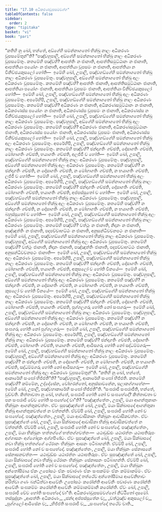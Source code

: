 ```yaml
---
title: "17.10 අධිකරණවූපසමවග්ග"
tableOfContents: false
sidebar:
  order: 2
type: "tipitaka"
basket: "vi"
book: "pari"
---
```



<DynamicBreadcrumb />

<Division number="457" book="pari">

<Paragraph number="2124" book="pari">
“කතිහි නු ඛෝ, භන්තේ, අඞ්ගේහි සමන්නාගතෝ භික්ඛු නාලං අධිකරණං වූපසමේතුන්”ති?
</Paragraph>

<Paragraph number="2125" book="pari">
“පඤ්චහුපාලි, අඞ්ගේහි සමන්නාගතෝ භික්ඛු නාලං අධිකරණං වූපසමේතුං. කතමේහි පඤ්චහි? ආපත්තිං න ජානාති, ආපත්තිසමුට්ඨානං න ජානාති, ආපත්තියා පයෝගං න ජානාති, ආපත්තියා වූපසමං න ජානාති, ආපත්තියා න විනිච්ඡයකුසලෝ හෝති—  ඉමේහි ඛෝ, උපාලි, පඤ්චහඞ්ගේහි සමන්නාගතෝ භික්ඛු නාලං අධිකරණං වූපසමේතුං. පඤ්චහුපාලි, අඞ්ගේහි සමන්නාගතෝ භික්ඛු අලං අධිකරණං වූපසමේතුං. කතමේහි පඤ්චහි? ආපත්තිං ජානාති, ආපත්තිසමුට්ඨානං ජානාති, ආපත්තියා පයෝගං ජානාති, ආපත්තියා වූපසමං ජානාති, ආපත්තියා විනිච්ඡයකුසලෝ හෝති—  ඉමේහි ඛෝ, උපාලි, පඤ්චහඞ්ගේහි සමන්නාගතෝ භික්ඛු අලං අධිකරණං වූපසමේතුං.
</Paragraph>

<Paragraph number="2126" book="pari">
අපරේහිපි, උපාලි, පඤ්චහඞ්ගේහි සමන්නාගතෝ භික්ඛු නාලං අධිකරණං වූපසමේතුං. කතමේහි පඤ්චහි? අධිකරණං න ජානාති, අධිකරණසමුට්ඨානං න ජානාති, අධිකරණස්ස පයෝගං න ජානාති, අධිකරණස්ස වූපසමං න ජානාති, අධිකරණස්ස න විනිච්ඡයකුසලෝ හෝති—  ඉමේහි ඛෝ, උපාලි, පඤ්චහඞ්ගේහි සමන්නාගතෝ භික්ඛු නාලං අධිකරණං වූපසමේතුං.
</Paragraph>

<Paragraph number="2127" book="pari">
පඤ්චහුපාලි, අඞ්ගේහි සමන්නාගතෝ භික්ඛු අලං අධිකරණං වූපසමේතුං. කතමේහි පඤ්චහි? අධිකරණං ජානාති, අධිකරණසමුට්ඨානං ජානාති, අධිකරණස්ස පයෝගං ජානාති, අධිකරණස්ස වූපසමං ජානාති, අධිකරණස්ස විනිච්ඡයකුසලෝ හෝති—  ඉමේහි ඛෝ, උපාලි, පඤ්චහඞ්ගේහි සමන්නාගතෝ භික්ඛු අලං අධිකරණං වූපසමේතුං.
</Paragraph>

<Paragraph number="2128" book="pari">
අපරේහිපි, උපාලි, පඤ්චහඞ්ගේහි සමන්නාගතෝ භික්ඛු නාලං අධිකරණං වූපසමේතුං. කතමේහි පඤ්චහි? ඡන්දාගතිං ගච්ඡති, දෝසාගතිං ගච්ඡති, මෝහාගතිං ගච්ඡති, භයාගතිං ගච්ඡති, අලජ්ජී ච හෝති—  ඉමේහි ඛෝ, උපාලි, පඤ්චහඞ්ගේහි සමන්නාගතෝ භික්ඛු නාලං අධිකරණං වූපසමේතුං. පඤ්චහුපාලි, අඞ්ගේහි සමන්නාගතෝ භික්ඛු අලං අධිකරණං වූපසමේතුං. කතමේහි පඤ්චහි? න ඡන්දාගතිං ගච්ඡති, න දෝසාගතිං ගච්ඡති, න මෝහාගතිං ගච්ඡති, න භයාගතිං ගච්ඡති, ලජ්ජී ච හෝති—  ඉමේහි ඛෝ, උපාලි, පඤ්චහඞ්ගේහි සමන්නාගතෝ භික්ඛු අලං අධිකරණං වූපසමේතුං.
</Paragraph>

<Paragraph number="2129" book="pari">
අපරේහිපි, උපාලි, පඤ්චහඞ්ගේහි සමන්නාගතෝ භික්ඛු නාලං අධිකරණං වූපසමේතුං. කතමේහි පඤ්චහි? ඡන්දාගතිං ගච්ඡති, දෝසාගතිං ගච්ඡති, මෝහාගතිං ගච්ඡති, භයාගතිං ගච්ඡති, අප්පස්සුතෝ ච හෝති—  ඉමේහි ඛෝ, උපාලි, පඤ්චහඞ්ගේහි සමන්නාගතෝ භික්ඛු නාලං අධිකරණං වූපසමේතුං. පඤ්චහුපාලි, අඞ්ගේහි සමන්නාගතෝ භික්ඛු අලං අධිකරණං වූපසමේතුං. කතමේහි පඤ්චහි? න ඡන්දාගතිං ගච්ඡති, න දෝසාගතිං ගච්ඡති, න මෝහාගතිං ගච්ඡති, න භයාගතිං ගච්ඡති, බහුස්සුතෝ ච හෝති—  ඉමේහි ඛෝ, උපාලි, පඤ්චහඞ්ගේහි සමන්නාගතෝ භික්ඛු අලං අධිකරණං වූපසමේතුං.
</Paragraph>

<Paragraph number="2130" book="pari">
අපරේහිපි, උපාලි, පඤ්චහඞ්ගේහි සමන්නාගතෝ භික්ඛු නාලං අධිකරණං වූපසමේතුං. කතමේහි පඤ්චහි? වත්ථුං න ජානාති, නිදානං න ජානාති, පඤ්ඤත්තිං න ජානාති, පදපච්චාභට්ඨං න ජානාති, අනුසන්ධිවචනපථං න ජානාති—  ඉමේහි ඛෝ, උපාලි, පඤ්චහඞ්ගේහි සමන්නාගතෝ භික්ඛු නාලං අධිකරණං වූපසමේතුං. පඤ්චහුපාලි, අඞ්ගේහි සමන්නාගතෝ භික්ඛු අලං අධිකරණං වූපසමේතුං. කතමේහි පඤ්චහි? වත්ථුං ජානාති, නිදානං ජානාති, පඤ්ඤත්තිං ජානාති, පදපච්චාභට්ඨං ජානාති, අනුසන්ධිවචනපථං ජානාති—  ඉමේහි ඛෝ, උපාලි, පඤ්චහඞ්ගේහි සමන්නාගතෝ භික්ඛු අලං අධිකරණං වූපසමේතුං.
</Paragraph>

<Paragraph number="2131" book="pari">
අපරේහිපි, උපාලි, පඤ්චහඞ්ගේහි සමන්නාගතෝ භික්ඛු නාලං අධිකරණං වූපසමේතුං. කතමේහි පඤ්චහි? ඡන්දාගතිං ගච්ඡති, දෝසාගතිං ගච්ඡති, මෝහාගතිං ගච්ඡති, භයාගතිං ගච්ඡති, අකුසලෝ ච හෝති විනයේ—  ඉමේහි ඛෝ, උපාලි, පඤ්චහඞ්ගේහි සමන්නාගතෝ භික්ඛු නාලං අධිකරණං වූපසමේතුං. පඤ්චහුපාලි, අඞ්ගේහි සමන්නාගතෝ භික්ඛු අලං අධිකරණං වූපසමේතුං. කතමේහි පඤ්චහි? න ඡන්දාගතිං ගච්ඡති, න දෝසාගතිං ගච්ඡති, න මෝහාගතිං ගච්ඡති, න භයාගතිං ගච්ඡති, කුසලෝ ච හෝති විනයේ—  ඉමේහි ඛෝ, උපාලි, පඤ්චහඞ්ගේහි සමන්නාගතෝ භික්ඛු අලං අධිකරණං වූපසමේතුං.
</Paragraph>

<Paragraph number="2132" book="pari">
අපරේහිපි, උපාලි, පඤ්චහඞ්ගේහි සමන්නාගතෝ භික්ඛු නාලං අධිකරණං වූපසමේතුං. කතමේහි පඤ්චහි? ඡන්දාගතිං ගච්ඡති, දෝසාගතිං ගච්ඡති, මෝහාගතිං ගච්ඡති, භයාගතිං ගච්ඡති, පුග්ගලගරු හෝති නෝ සංඝගරු—  ඉමේහි ඛෝ, උපාලි, පඤ්චහඞ්ගේහි සමන්නාගතෝ භික්ඛු නාලං අධිකරණං වූපසමේතුං. පඤ්චහුපාලි, අඞ්ගේහි සමන්නාගතෝ භික්ඛු අලං අධිකරණං වූපසමේතුං. කතමේහි පඤ්චහි? න ඡන්දාගතිං ගච්ඡති, න දෝසාගතිං ගච්ඡති, න මෝහාගතිං ගච්ඡති, න භයාගතිං ගච්ඡති, සංඝගරු හෝති නෝ පුග්ගලගරු—  ඉමේහි ඛෝ, උපාලි, පඤ්චහඞ්ගේහි සමන්නාගතෝ භික්ඛු අලං අධිකරණං වූපසමේතුං.
</Paragraph>

<Paragraph number="2133" book="pari">
අපරේහිපි, උපාලි, පඤ්චහඞ්ගේහි සමන්නාගතෝ භික්ඛු නාලං අධිකරණං වූපසමේතුං. කතමේහි පඤ්චහි? ඡන්දාගතිං ගච්ඡති, දෝසාගතිං ගච්ඡති, මෝහාගතිං ගච්ඡති, භයාගතිං ගච්ඡති, ආමිසගරු හෝති නෝ සද්ධම්මගරු—  ඉමේහි ඛෝ, උපාලි, පඤ්චහඞ්ගේහි සමන්නාගතෝ භික්ඛු නාලං අධිකරණං වූපසමේතුං. පඤ්චහුපාලි, අඞ්ගේහි සමන්නාගතෝ භික්ඛු අලං අධිකරණං වූපසමේතුං. කතමේහි පඤ්චහි? න ඡන්දාගතිං ගච්ඡති, න දෝසාගතිං ගච්ඡති, න මෝහාගතිං ගච්ඡති, න භයාගතිං ගච්ඡති, සද්ධම්මගරු හෝති නෝ ආමිසගරු—  ඉමේහි ඛෝ, උපාලි, පඤ්චහඞ්ගේහි සමන්නාගතෝ භික්ඛු අලං අධිකරණං වූපසමේතුන්”ති.
</Paragraph>

</Division>
<Division number="458" book="pari">

<Paragraph number="2134" book="pari">
“කතිහි නු ඛෝ, භන්තේ, ආකාරේහි සංඝෝ භිජ්ජතී”ති? “පඤ්චහුපාලි, ආකාරේහි සංඝෝ භිජ්ජති. කතමේහි පඤ්චහි? කම්මේන, උද්දේසේන, වෝහරන්තෝ, අනුස්සාවනේන, සලාකග්ගාහේන—  ඉමේහි ඛෝ, උපාලි, පඤ්චහාකාරේහි සංඝෝ භිජ්ජතී”ති.
</Paragraph>

<Paragraph number="2135" book="pari">
“සංඝරාජි සංඝරාජීති, භන්තේ, වුච්චති. කිත්තාවතා නු ඛෝ, භන්තේ, සංඝරාජි හෝති නෝ ච සංඝභේදෝ? කිත්තාවතා ච පන සංඝරාජි චේව හෝති සංඝභේදෝ චා”ති? “පඤ්ඤත්තේතං, උපාලි, මයා ආගන්තුකානං භික්ඛූනං ආගන්තුකවත්තං. ඒවං සුපඤ්ඤත්තේ ඛෝ, උපාලි, මයා සික්ඛාපදේ ආගන්තුකා භික්ඛූ ආගන්තුකවත්තේ න වත්තන්ති. ඒවම්පි ඛෝ, උපාලි, සංඝරාජි හෝති නෝ ච සංඝභේදෝ. පඤ්ඤත්තේතං, උපාලි, මයා ආවාසිකානං භික්ඛූනං ආවාසිකවත්තං. ඒවං සුපඤ්ඤත්තේ ඛෝ, උපාලි, මයා සික්ඛාපදේ ආවාසිකා භික්ඛූ ආවාසිකවත්තේ න වත්තන්ති. ඒවම්පි ඛෝ, උපාලි, සංඝරාජි හෝති නෝ ච සංඝභේදෝ. පඤ්ඤත්තේතං, උපාලි, මයා භික්ඛූනං භත්තග්ගේ භත්තග්ගවත්තං—  යථාවුඩ්ඪං යථාරත්තං යථාපතිරූපං අග්ගාසනං අග්ගෝදකං අග්ගපිණ්ඩං. ඒවං සුපඤ්ඤත්තේ ඛෝ, උපාලි, මයා සික්ඛාපදේ නවා භික්ඛූ භත්තග්ගේ ථේරානං භික්ඛූනං ආසනං පටිබාහන්ති. ඒවම්පි ඛෝ, උපාලි, සංඝරාජි හෝති නෝ ච සංඝභේදෝ. පඤ්ඤත්තේතං, උපාලි, මයා භික්ඛූනං සේනාසනේ සේනාසනවත්තං—  යථාවුඩ්ඪං යථාරත්තං යථාපතිරූපං. ඒවං සුපඤ්ඤත්තේ ඛෝ, උපාලි, මයා සික්ඛාපදේ නවා භික්ඛූ ථේරානං භික්ඛූනං සේනාසනං පටිබාහන්ති. ඒවම්පි ඛෝ, උපාලි, සංඝරාජි හෝති නෝ ච සංඝභේදෝ. පඤ්ඤත්තේතං, උපාලි, මයා භික්ඛූනං අන්තෝසීමාය ඒකං උපෝසථං ඒකං පවාරණං ඒකං සංඝකම්මං ඒකං කම්මාකම්මං. ඒවං සුපඤ්ඤත්තේ ඛෝ, උපාලි, මයා සික්ඛාපදේ තත්ථේව අන්තෝසීමාය ආවේනිභාවං කරිත්වා ගණං බන්ධිත්වා ආවේනිං උපෝසථං කරෝන්ති ආවේනිං පවාරණං කරෝන්ති ආවේනිං සංඝකම්මං කරෝන්ති ආවේනිං කම්මාකම්මානි කරෝන්ති. ඒවං ඛෝ, උපාලි, සංඝරාජි චේව හෝති සංඝභේදෝ චා”ති.

</Paragraph>
</Division>

<Paragraph number="2136" type="center" book="pari">
අධිකරණවූපසමවග්ගෝ නිට්ඨිතෝ දසමෝ.



</Paragraph>

<Paragraph number="2137" type="center" book="pari">
තස්සුද්දානං


</Paragraph>

<Paragraph number="2138" type="verses" book="pari">
_ආපත්තිං අධිකරණං,_  
_ඡන්දා අප්පස්සුතේන ච;_  
_වත්ථුඤ්ච අකුසලෝ ච,_  
_පුග්ගලෝ ආමිසේන ච;_  
_භිජ්ජති සංඝරාජි ච,_  
_සංඝභේදෝ තථේව චාති._
</Paragraph>